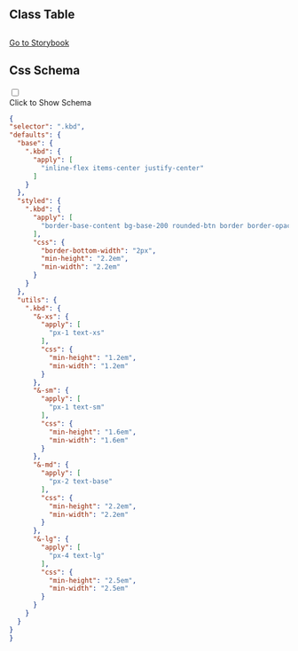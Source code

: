 

## Class Table

<CssTable name="kbd" />



## 

[Go to Storybook](https://story.ui.icebreaker.top/?path=/docs/data-display-kbd--docs)

## Css Schema
<div className="collapse">
<input type="checkbox" /> 
<div class="collapse-title px-0">
<span class="btn">Click to Show Schema</span>
</div>
<div class="collapse-content"> 

```json
{
"selector": ".kbd",
"defaults": {
  "base": {
    ".kbd": {
      "apply": [
        "inline-flex items-center justify-center"
      ]
    }
  },
  "styled": {
    ".kbd": {
      "apply": [
        "border-base-content bg-base-200 rounded-btn border border-opacity-20 px-2"
      ],
      "css": {
        "border-bottom-width": "2px",
        "min-height": "2.2em",
        "min-width": "2.2em"
      }
    }
  },
  "utils": {
    ".kbd": {
      "&-xs": {
        "apply": [
          "px-1 text-xs"
        ],
        "css": {
          "min-height": "1.2em",
          "min-width": "1.2em"
        }
      },
      "&-sm": {
        "apply": [
          "px-1 text-sm"
        ],
        "css": {
          "min-height": "1.6em",
          "min-width": "1.6em"
        }
      },
      "&-md": {
        "apply": [
          "px-2 text-base"
        ],
        "css": {
          "min-height": "2.2em",
          "min-width": "2.2em"
        }
      },
      "&-lg": {
        "apply": [
          "px-4 text-lg"
        ],
        "css": {
          "min-height": "2.5em",
          "min-width": "2.5em"
        }
      }
    }
  }
}
}
```

</div>
</div>